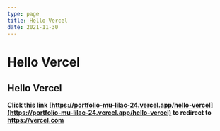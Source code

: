 ```yaml
---
type: page
title: Hello Vercel
date: 2021-11-30
---
```


# Hello Vercel

## Hello Vercel

**Click this link [https://portfolio-mu-lilac-24.vercel.app/hello-vercel](https://portfolio-mu-lilac-24.vercel.app/hello-vercel) to redirect to https://vercel.com**
